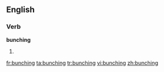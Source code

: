 ==English==

===Verb===
'''bunching'''

# {{present participle of|[[bunch]]}}

[[fr:bunching]]
[[ta:bunching]]
[[tr:bunching]]
[[vi:bunching]]
[[zh:bunching]]